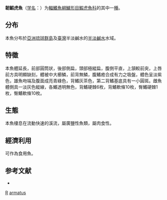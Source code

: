 {{Speciesbox
| taxon = Lentipes armatus
| binomial_authority = [[Sakai|Sakai]] & [[Nakamura|Nakamura]], 1979
| status = NE
| status_system = IUCN3.1
}}

'''韌鰕虎魚'''（[[学名|学名]]：{{lang|la|''Lentipes armatus''}}）为[[輻鰭魚綱|輻鰭魚綱]][[鱸形目|鱸形目]][[鰕虎魚科|鰕虎魚科]]的其中一[[種|種]]。

==分布==
本魚分布於[[亞洲|亞洲]][[琉球群島|琉球群島]]及[[臺灣|臺灣]]半淡鹹水的[[半淡鹹水|半淡鹹水]]水域。

==特徵==
本魚體延長，前部圓筒狀，後部側扁，頭部極縱扁，腹側平直，上頷較前突，上唇前方具明顯缺刻，體被中大櫛鱗，前背無鱗，腹鰭癒合成有力之吸盤，體色呈淡紫色，雄魚吻端及腹面成亮青綠色，背鰭灰茶色，第二背鰭基底具有一小圓斑。雌魚體側具一淡灰色縱線，各鰭透明無色，背鰭硬棘6枚，背鰭軟條10枚，臀鰭硬棘1枚，臀鰭軟條10枚。

==生態==
本魚棲息在流動快速的溪流，屬廣鹽性魚類，屬肉食性。

==經濟利用==
可作為食用魚。

== 参考文献 ==
{{reflist}}
*{{FishBase_species|genus=Lentipes|species=armatus|year=2011|month=12}}

{{鱸形目小作品}}

{{Taxonbar}}
[[Category:1979年描述的鱼类|R]]
[[Category:韌鰕虎魚屬|armatus]]